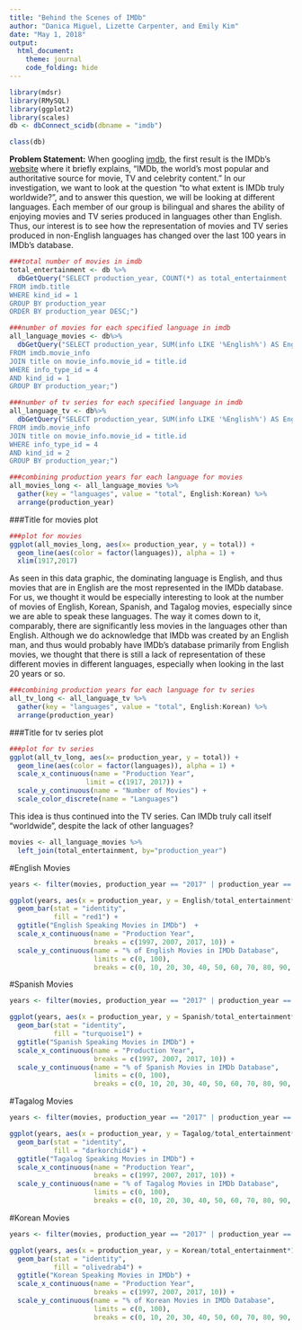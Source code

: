 ```yaml
---
title: "Behind the Scenes of IMDb"
author: "Danica Miguel, Lizette Carpenter, and Emily Kim"
date: "May 1, 2018"
output: 
  html_document:
    theme: journal
    code_folding: hide
---
```


```r
library(mdsr)
library(RMySQL)
library(ggplot2)
library(scales)
db <- dbConnect_scidb(dbname = "imdb")
```

```r
class(db)
```

**Problem Statement:**
When googling [imdb](https://www.google.com/search?q=imdb&rlz=1C5CHFA_enUS721US721&oq=IMDB&aqs=chrome.0.0j69i60j69i59j69i60l3.2432j1j7&sourceid=chrome&ie=UTF-8), the first result is the IMDb’s [website](https://www.imdb.com/pressroom/about/?pf_rd_m=A2FGELUUNOQJNL&pf_rd_p=c1695c53-c70f-429d-859f-647489ac83de&pf_rd_r=F9J4ZH0MYVAVCFF2GPJ9&pf_rd_s=right-1&pf_rd_t=60601&pf_rd_i=pressroom&ref_=fea_pr_pr_lk2) where it briefly explains, “IMDb, the world's most popular and authoritative source for movie, TV and celebrity content.” In our investigation, we want to look at the question "to what extent is IMDb truly worldwide?", and to answer this question, we will be looking at different languages. Each member of our group is bilingual and shares the ability of enjoying movies and TV series produced in languages other than English. Thus, our interest is to see how the representation of movies and TV series produced in non-English languages has changed over the last 100 years in IMDb’s database.  


```r
###total number of movies in imdb
total_entertainment <- db %>% 
  dbGetQuery("SELECT production_year, COUNT(*) as total_entertainment
FROM imdb.title
WHERE kind_id = 1
GROUP BY production_year
ORDER BY production_year DESC;")

###number of movies for each specified language in imdb
all_language_movies <- db%>%
  dbGetQuery("SELECT production_year, SUM(info LIKE '%English%') AS English, SUM(info LIKE '%Tagalog%') AS Tagalog, SUM(info LIKE '%Spanish%') AS Spanish, SUM(info LIKE '%Korean%') as Korean 
FROM imdb.movie_info
JOIN title on movie_info.movie_id = title.id
WHERE info_type_id = 4
AND kind_id = 1
GROUP BY production_year;")

###number of tv series for each specified language in imdb
all_language_tv <- db%>%
  dbGetQuery("SELECT production_year, SUM(info LIKE '%English%') AS English, SUM(info LIKE '%Tagalog%') AS Tagalog, SUM(info LIKE '%Spanish%') AS Spanish, SUM(info LIKE '%Korean%') as Korean 
FROM imdb.movie_info
JOIN title on movie_info.movie_id = title.id
WHERE info_type_id = 4
AND kind_id = 2
GROUP BY production_year;")

###combining production years for each language for movies
all_movies_long <- all_language_movies %>%
  gather(key = "languages", value = "total", English:Korean) %>%
  arrange(production_year)
```

###Title for movies plot 
```r
###plot for movies
ggplot(all_movies_long, aes(x= production_year, y = total)) +
  geom_line(aes(color = factor(languages)), alpha = 1) +
  xlim(1917,2017)
```
As seen in this data graphic, the dominating language is English, and thus movies that are in English are the most represented in the IMDb database. For us, we thought it would be especially interesting to look at the number of movies of English, Korean, Spanish, and Tagalog movies, especially since we are able to speak these languages. The way it comes down to it, comparably, there are significantly less movies in the languages other than English. Although we do acknowledge that IMDb was created by an English man, and thus would probably have IMDb's database primarily from English movies, we thought that there is still a lack of representation of these different movies in different languages, especially when looking in the last 20 years or so. 

```r
###combining production years for each language for tv series
all_tv_long <- all_language_tv %>%
  gather(key = "languages", value = "total", English:Korean) %>%
  arrange(production_year)
```

###Title for tv series plot 
```r
###plot for tv series
ggplot(all_tv_long, aes(x= production_year, y = total)) +
  geom_line(aes(color = factor(languages)), alpha = 1) +
  scale_x_continuous(name = "Production Year",
                   limit = c(1917, 2017)) +
  scale_y_continuous(name = "Number of Movies") +
  scale_color_discrete(name = "Languages")
```

This idea is thus continued into the TV series. Can IMDb truly call itself "worldwide", despite the lack of other languages? 

```r
movies <- all_language_movies %>%
  left_join(total_entertainment, by="production_year")

```
#English Movies
```r
years <- filter(movies, production_year == "2017" | production_year == "2007" | production_year == "1997")

ggplot(years, aes(x = production_year, y = English/total_entertainment*100)) +
  geom_bar(stat = "identity",
           fill = "red1") +
  ggtitle("English Speaking Movies in IMDb")  +
  scale_x_continuous(name = "Production Year", 
                     breaks = c(1997, 2007, 2017, 10)) +
  scale_y_continuous(name = "% of English Movies in IMDb Database", 
                     limits = c(0, 100), 
                     breaks = c(0, 10, 20, 30, 40, 50, 60, 70, 80, 90, 100))
```

#Spanish Movies
```r
years <- filter(movies, production_year == "2017" | production_year == "2007" | production_year == "1997")

ggplot(years, aes(x = production_year, y = Spanish/total_entertainment*100)) +
  geom_bar(stat = "identity",
           fill = "turquoise1") +
  ggtitle("Spanish Speaking Movies in IMDb") +
  scale_x_continuous(name = "Production Year", 
                     breaks = c(1997, 2007, 2017, 10)) +
  scale_y_continuous(name = "% of Spanish Movies in IMDb Database", 
                     limits = c(0, 100), 
                     breaks = c(0, 10, 20, 30, 40, 50, 60, 70, 80, 90, 100))
```

#Tagalog Movies
```r
years <- filter(movies, production_year == "2017" | production_year == "2007" | production_year == "1997")

ggplot(years, aes(x = production_year, y = Tagalog/total_entertainment*100)) +
  geom_bar(stat = "identity",
           fill = "darkorchid4") +
  ggtitle("Tagalog Speaking Movies in IMDb") +
  scale_x_continuous(name = "Production Year", 
                     breaks = c(1997, 2007, 2017, 10)) +
  scale_y_continuous(name = "% of Tagalog Movies in IMDb Database", 
                     limits = c(0, 100), 
                     breaks = c(0, 10, 20, 30, 40, 50, 60, 70, 80, 90, 100))
```

#Korean Movies
```r
years <- filter(movies, production_year == "2017" | production_year == "2007" | production_year == "1997")

ggplot(years, aes(x = production_year, y = Korean/total_entertainment*100)) +
  geom_bar(stat = "identity",
           fill = "olivedrab4") +
  ggtitle("Korean Speaking Movies in IMDb") +
  scale_x_continuous(name = "Production Year", 
                     breaks = c(1997, 2007, 2017, 10)) +
  scale_y_continuous(name = "% of Korean Movies in IMDb Database", 
                     limits = c(0, 100), 
                     breaks = c(0, 10, 20, 30, 40, 50, 60, 70, 80, 90, 100))

```

